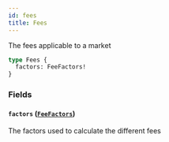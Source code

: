 ```yaml
---
id: fees
title: Fees
---
```



The fees applicable to a market

```graphql
type Fees {
  factors: FeeFactors!
}
```


### Fields

#### `factors` ([`FeeFactors`](/docs/v0.47/graphql/objects/fee-factors))

The factors used to calculate the different fees




